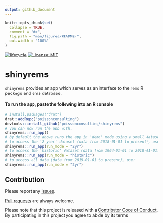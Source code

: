 ```yaml
---
output: github_document
---
```


<!-- README.md is generated from README.Rmd. Please edit that file -->

```r
knitr::opts_chunk$set(
  collapse = TRUE,
  comment = "#>",
  fig.path = "man/figures/README-",
  out.width = "100%"
)
```
[![lifecycle](https://img.shields.io/badge/lifecycle-experimental-orange.svg)](https://www.tidyverse.org/lifecycle/#experimental)
[![License: MIT](https://img.shields.io/badge/License-MIT-green.svg)](https://opensource.org/licenses/MIT)

# shinyrems

`shinyrems` provides an app which serves as an interface to the `rems` R package and ems database.

#### To run the app, paste the following into an R console

``` r
# install.packages("drat")
drat::addRepo("poissonconsulting")
devtools::install_github("poissonconsulting/shinyrems")
# you can now run the app with.
shinyrems::run_app()
# by default the above runs the app in 'demo' mode using a small dataset that doesn't require downloading.
# to access the '2 year' dataset (data from 2018-01-01 to present), use:
shinyrems::run_app(run_mode = "2yr")
# to access the 'historic' dataset (data from 1964-01-01 to 2018-01-01), use:
shinyrems::run_app(run_mode = "historic")
# to access all data (data from 2018-01-01 to present), use:
shinyrems::run_app(run_mode = "2yr")
```

## Contribution

Please report any [issues](https://github.com/poissonconsulting/shinyrems/issues).

[Pull requests](https://github.com/poissonconsulting/shinyrems/pulls) are always welcome.

Please note that this project is released with a [Contributor Code of Conduct](CONDUCT.md). 
By participating in this project you agree to abide by its terms
